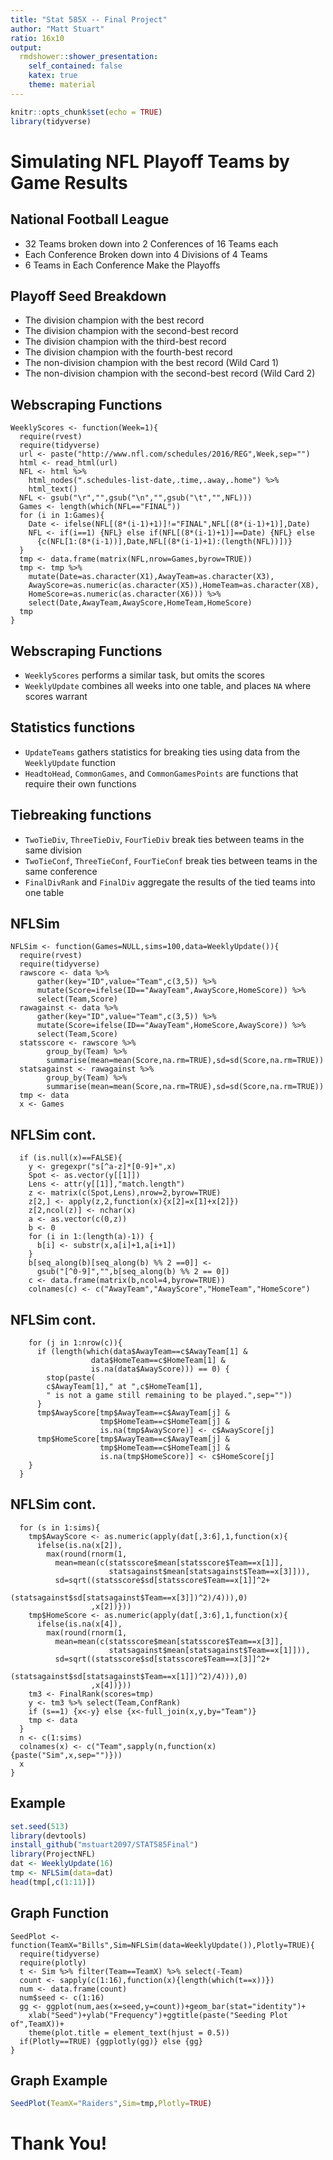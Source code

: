 ---
title: "Stat 585X -- Final Project"
author: "Matt Stuart"
ratio: 16x10
output:
  rmdshower::shower_presentation:
    self_contained: false
    katex: true
    theme: material
---
```{r setup, include=FALSE, message=FALSE, warning = FALSE}
knitr::opts_chunk$set(echo = TRUE)
library(tidyverse)
```

# Simulating NFL Playoff Teams by Game Results

## National Football League

- 32 Teams broken down into 2 Conferences of 16 Teams each
- Each Conference Broken down into 4 Divisions of 4 Teams
- 6 Teams in Each Conference Make the Playoffs

## Playoff Seed Breakdown
- The division champion with the best record 
- The division champion with the second-best record
- The division champion with the third-best record
- The division champion with the fourth-best record
- The non-division champion with the best record (Wild Card 1)
- The non-division champion with the second-best record (Wild Card 2)

## Webscraping Functions

```
WeeklyScores <- function(Week=1){
  require(rvest)
  require(tidyverse)
  url <- paste("http://www.nfl.com/schedules/2016/REG",Week,sep="")
  html <- read_html(url)
  NFL <- html %>% 
    html_nodes(".schedules-list-date,.time,.away,.home") %>% 
    html_text()
  NFL <- gsub("\r","",gsub("\n","",gsub("\t","",NFL)))
  Games <- length(which(NFL=="FINAL"))
  for (i in 1:Games){
    Date <- ifelse(NFL[(8*(i-1)+1)]!="FINAL",NFL[(8*(i-1)+1)],Date)
    NFL <- if(i==1) {NFL} else if(NFL[(8*(i-1)+1)]==Date) {NFL} else 
      {c(NFL[1:(8*(i-1))],Date,NFL[(8*(i-1)+1):(length(NFL))])}
  }
  tmp <- data.frame(matrix(NFL,nrow=Games,byrow=TRUE))
  tmp <- tmp %>%
    mutate(Date=as.character(X1),AwayTeam=as.character(X3),
    AwayScore=as.numeric(as.character(X5)),HomeTeam=as.character(X8),
    HomeScore=as.numeric(as.character(X6))) %>%
    select(Date,AwayTeam,AwayScore,HomeTeam,HomeScore)
  tmp
}
```

## Webscraping Functions

- ```WeeklyScores``` performs a similar task, but omits the scores
- ```WeeklyUpdate``` combines all weeks into one table, and places ```NA``` where scores warrant

## Statistics functions

- ```UpdateTeams``` gathers statistics for breaking ties using data from the ```WeeklyUpdate``` function
- ```HeadtoHead```, ```CommonGames```, and ```CommonGamesPoints``` are functions that require their own functions

## Tiebreaking functions

- ```TwoTieDiv```, ```ThreeTieDiv```, ```FourTieDiv``` break ties between teams in the same division
- ```TwoTieConf```, ```ThreeTieConf```, ```FourTieConf``` break ties between teams in the same conference
- ```FinalDivRank``` and ```FinalDiv``` aggregate the results of the tied teams into one table

## NFLSim

```
NFLSim <- function(Games=NULL,sims=100,data=WeeklyUpdate()){
  require(rvest)
  require(tidyverse)
  rawscore <- data %>% 
      gather(key="ID",value="Team",c(3,5)) %>% 
      mutate(Score=ifelse(ID=="AwayTeam",AwayScore,HomeScore)) %>% 
      select(Team,Score)
  rawagainst <- data %>% 
      gather(key="ID",value="Team",c(3,5)) %>% 
      mutate(Score=ifelse(ID=="AwayTeam",HomeScore,AwayScore)) %>% 
      select(Team,Score)
  statsscore <- rawscore %>% 
        group_by(Team) %>% 
        summarise(mean=mean(Score,na.rm=TRUE),sd=sd(Score,na.rm=TRUE))
  statsagainst <- rawagainst %>% 
        group_by(Team) %>% 
        summarise(mean=mean(Score,na.rm=TRUE),sd=sd(Score,na.rm=TRUE))
  tmp <- data
  x <- Games
```
## NFLSim cont.
```
  if (is.null(x)==FALSE){
    y <- gregexpr("s[^a-z]*[0-9]+",x)
    Spot <- as.vector(y[[1]])
    Lens <- attr(y[[1]],"match.length")
    z <- matrix(c(Spot,Lens),nrow=2,byrow=TRUE)
    z[2,] <- apply(z,2,function(x){x[2]=x[1]+x[2]})
    z[2,ncol(z)] <- nchar(x)
    a <- as.vector(c(0,z))
    b <- 0
    for (i in 1:(length(a)-1)) {
      b[i] <- substr(x,a[i]+1,a[i+1])
    }
    b[seq_along(b)[seq_along(b) %% 2 ==0]] <- 
      gsub("[^0-9]","",b[seq_along(b) %% 2 == 0])
    c <- data.frame(matrix(b,ncol=4,byrow=TRUE))
    colnames(c) <- c("AwayTeam","AwayScore","HomeTeam","HomeScore")
```
## NFLSim cont.
```
    for (j in 1:nrow(c)){
      if (length(which(data$AwayTeam==c$AwayTeam[1] & 
                  data$HomeTeam==c$HomeTeam[1] & 
                  is.na(data$AwayScore))) == 0) {
        stop(paste(
        c$AwayTeam[1]," at ",c$HomeTeam[1],
        " is not a game still remaining to be played.",sep=""))
      }
      tmp$AwayScore[tmp$AwayTeam==c$AwayTeam[j] & 
                    tmp$HomeTeam==c$HomeTeam[j] & 
                    is.na(tmp$AwayScore)] <- c$AwayScore[j]
      tmp$HomeScore[tmp$AwayTeam==c$AwayTeam[j] & 
                    tmp$HomeTeam==c$HomeTeam[j] & 
                    is.na(tmp$HomeScore)] <- c$HomeScore[j]
    }
  }
```

## NFLSim cont.
```
  for (s in 1:sims){
    tmp$AwayScore <- as.numeric(apply(dat[,3:6],1,function(x){
      ifelse(is.na(x[2]),
        max(round(rnorm(1,
          mean=mean(c(statsscore$mean[statsscore$Team==x[1]],
                      statsagainst$mean[statsagainst$Team==x[3]])),
          sd=sqrt((statsscore$sd[statsscore$Team==x[1]]^2+
                  (statsagainst$sd[statsagainst$Team==x[3]])^2)/4))),0)
                  ,x[2])}))
    tmp$HomeScore <- as.numeric(apply(dat[,3:6],1,function(x){
      ifelse(is.na(x[4]),
        max(round(rnorm(1,
          mean=mean(c(statsscore$mean[statsscore$Team==x[3]],
                      statsagainst$mean[statsagainst$Team==x[1]])),
          sd=sqrt((statsscore$sd[statsscore$Team==x[3]]^2+
                  (statsagainst$sd[statsagainst$Team==x[1]])^2)/4))),0)
                  ,x[4])}))
    tm3 <- FinalRank(scores=tmp)
    y <- tm3 %>% select(Team,ConfRank)
    if (s==1) {x<-y} else {x<-full_join(x,y,by="Team")}
    tmp <- data
  }
  n <- c(1:sims)
  colnames(x) <- c("Team",sapply(n,function(x){paste("Sim",x,sep="")}))
  x
}
```

## Example

```{r message=FALSE,warning=FALSE,tidy=TRUE}
set.seed(513)
library(devtools)
install_github("mstuart2097/STAT585Final")
library(ProjectNFL)
dat <- WeeklyUpdate(16)
tmp <- NFLSim(data=dat)
head(tmp[,c(1:11)])
```

## Graph Function
```
SeedPlot <- function(TeamX="Bills",Sim=NFLSim(data=WeeklyUpdate()),Plotly=TRUE){
  require(tidyverse)
  require(plotly)
  t <- Sim %>% filter(Team==TeamX) %>% select(-Team)
  count <- sapply(c(1:16),function(x){length(which(t==x))})
  num <- data.frame(count)
  num$seed <- c(1:16)
  gg <- ggplot(num,aes(x=seed,y=count))+geom_bar(stat="identity")+
    xlab("Seed")+ylab("Frequency")+ggtitle(paste("Seeding Plot of",TeamX))+
    theme(plot.title = element_text(hjust = 0.5))
  if(Plotly==TRUE) {ggplotly(gg)} else {gg}
}
```

## Graph Example

```{r message=FALSE,warning=FALSE,tidy=TRUE}
SeedPlot(TeamX="Raiders",Sim=tmp,Plotly=TRUE)
```

# Thank You!
